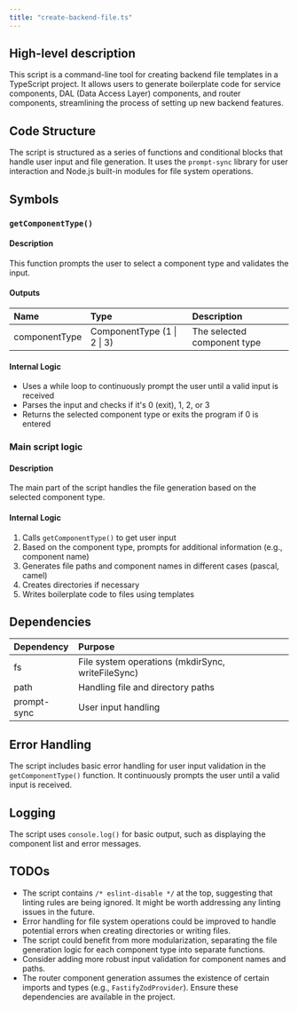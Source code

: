 ```yaml
---
title: "create-backend-file.ts"
---
```


## High-level description
This script is a command-line tool for creating backend file templates in a TypeScript project. It allows users to generate boilerplate code for service components, DAL (Data Access Layer) components, and router components, streamlining the process of setting up new backend features.

## Code Structure
The script is structured as a series of functions and conditional blocks that handle user input and file generation. It uses the `prompt-sync` library for user interaction and Node.js built-in modules for file system operations.

## Symbols

### `getComponentType()`
#### Description
This function prompts the user to select a component type and validates the input.

#### Outputs
| Name | Type | Description |
|:-----|:-----|:------------|
| componentType | ComponentType (1 \| 2 \| 3) | The selected component type |

#### Internal Logic
- Uses a while loop to continuously prompt the user until a valid input is received
- Parses the input and checks if it's 0 (exit), 1, 2, or 3
- Returns the selected component type or exits the program if 0 is entered

### Main script logic
#### Description
The main part of the script handles the file generation based on the selected component type.

#### Internal Logic
1. Calls `getComponentType()` to get user input
2. Based on the component type, prompts for additional information (e.g., component name)
3. Generates file paths and component names in different cases (pascal, camel)
4. Creates directories if necessary
5. Writes boilerplate code to files using templates

## Dependencies
| Dependency | Purpose |
|:-----------|:--------|
| fs | File system operations (mkdirSync, writeFileSync) |
| path | Handling file and directory paths |
| prompt-sync | User input handling |

## Error Handling
The script includes basic error handling for user input validation in the `getComponentType()` function. It continuously prompts the user until a valid input is received.

## Logging
The script uses `console.log()` for basic output, such as displaying the component list and error messages.

## TODOs
- The script contains `/* eslint-disable */` at the top, suggesting that linting rules are being ignored. It might be worth addressing any linting issues in the future.
- Error handling for file system operations could be improved to handle potential errors when creating directories or writing files.
- The script could benefit from more modularization, separating the file generation logic for each component type into separate functions.
- Consider adding more robust input validation for component names and paths.
- The router component generation assumes the existence of certain imports and types (e.g., `FastifyZodProvider`). Ensure these dependencies are available in the project.
